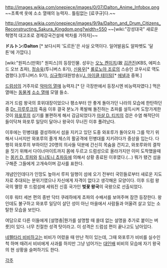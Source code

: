http://images.wikia.com/onepiece/images/0/07/Dalton_Anime_Infobox.png
~~초록색 옷에 소소 열매의 능력자.. 틀림없는 [료쿠규]다.~~

http://images.wikia.com/onepiece/images/9/9a/Dalton_and_Drum_Citizens_Reconstructing_Sakura_Kingdom.png?width=550
~~[wiki:"강성대국" 새로운 혁명적 대고조로 경제강국건설에 박차를 가하자]~~

'''ドルトン'''/'''Dalton''' [* 보다시피 '도르돈'은 사실 오역이다. 일어발음도 알파벳도 '달튼'에 가깝다.]

[wiki:"원피스(만화)" 원피스]의 등장인물. 성우는 [[오노 켄이치]]/故 [[김관진]](KBS, 에피소드 오브 쵸파), [[정승욱]](투니버스 8기), [[신용우]][* [[롤로노아 조로]]의 스승인 코우시로 역도 겸했다.](투니버스 9기), [[심규혁]](대원방송)/[[J. 마이클 테이텀]][* [[에넬]]과 중복.]

[[드럼섬]]의 거주자로 [[악마의 열매]] 능력자.[* 단 극장판에서 등장시엔 비능력자였다.] 먹은 열매는 [[동물계]] [[소소 열매]] 모델 들소. 

과거 드럼 왕국의 호위대장이었으나 평소부터 안 좋게 돌아가던 나라의 모습에 한탄하던중 [[Dr. 히루루크]]의 죽음 이후 결국 분노가 폭발해 돌진하는 쵸파를 설득시켜 도망가게한 것이 [[와포루]]의 심기를 불편하게 해서 감금되었다가 [[마샬 D. 티치]]의 검은 수염 해적단이 들이닥쳐 와포루 일당이 달아나 왕국이 무너진 이후 풀려났다.

이후에는 민병대를 결성하여서 섬을 지키고 있던 도중 와포루가 돌아오자 그를 막기 위해서 나서지만 와포루의 졸개 체스의 활공격에 민병대를 지키려다가 중상을 입는다. 다행히 와포루의 부하이던 20명의 의사들 덕분에 간신히 목숨을 건지고, 와포루와의 결착을 짓기 위해서 다이너마이트까지 몸에 두르고 드럼성으로 올라가지만 이미 도착했을때는 [[몽키 D. 루피]]와 [[토니토니 쵸파]]등에 의해서 상황 종료된 이후였다.(…) 뭐가 됐건 섬을 구해준 그들에게 고개숙이며 감사를 표한다.

개념인인데다가 인망도 높아서 루피 일행이 섬에 오기 전부터 국민들로부터 새로운 지도자로 추대되는 분위기였으나 자신에게 자격이 없다고 생각해온 모양이다. 이후 드럼 왕국의 멸망 후 드럼섬에 세워진 신흥 국가인 '''벚꽃 왕국'''의 국왕으로 선출되었다.

이후 워터 세븐 편의 종반 닥터 쿠레하에게 쵸파의 수배서를 보여주며 잠깐 등장한다. 왕인데도 불구하고 와포루 일당이 살던 성이 아닌 마을에서 사람들과 어울려 살고 있는 소탈한 모습을 보인다.

여담으로 다른 이들에게 [설명충|뭔가를 설명할 때 쓸데 없는 설명을 추가로 붙이는 버릇]이 있다. 너무 친절한 성격 탓이라고. 이 성격은 드럼섬 편이 끝나고도 남아있다.

[[네펠타리 비비]]하고는 비비가 어렸을 때 만난 적이 있는데, 그때 와포루가 비비를 실수인 척 하며 때려서 비비에게 사과를 하지만 그냥 넘어가는 [[대인배]] 비비의 모습에 자기 왕국의 현 상황을 슬퍼하기도 한다. 

[[각주]]
